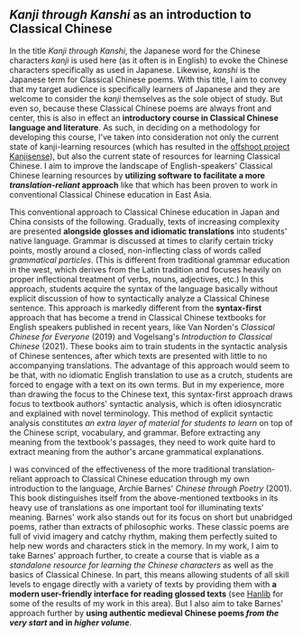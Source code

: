 ## _Kanji through Kanshi_ as an introduction to Classical Chinese

In the title _Kanji through Kanshi_, the Japanese word for the Chinese characters _kanji_ is used here (as it often is in English) to evoke the Chinese characters specifically as used in Japanese. Likewise, _kanshi_ is the Japanese term for Classical Chinese poems. With this title, I aim to convey that my target audience is specifically learners of Japanese and they are welcome to consider the _kanji_ themselves as the sole object of study. But even so, because these Classical Chinese poems are always front and center, this is also in effect an **introductory course in Classical Chinese language and literature**. As such, in deciding on a methodology for developing this course, I've taken into consideration not only the current state of kanji-learning resources (which has resulted in the [offshoot project Kanjisense](/dc/kanjisense)), but also the current state of resources for learning Classical Chinese. I aim to improve the landscape of English-speakers' Classical Chinese learning resources by **utilizing software to facilitate a more _translation-reliant_ approach** like that which has been proven to work in conventional Classical Chinese education in East Asia.

This conventional approach to Classical Chinese education in Japan and China consists of the following. Gradually, texts of increasing complexity are presented **alongside glosses and idiomatic translations** into students' native language. Grammar is discussed at times to clarify certain tricky points, mostly around a closed, non-inflecting class of words called _grammatical particles_. (This is different from traditional grammar education in the west, which derives from the Latin tradition and focuses heavily on proper inflectional treatment of verbs, nouns, adjectives, etc.) In this approach, students acquire the syntax of the language basically without explicit discussion of how to syntactically analyze a Classical Chinese sentence. This approach is markedly different from the **syntax-first** approach that has become a trend in Classical Chinese textbooks for English speakers published in recent years, like Van Norden's _Classical Chinese for Everyone_ (2019) and Vogelsang's _Introduction to Classical Chinese_ (2021). These books aim to train students in the syntactic analysis of Chinese sentences, after which texts are presented with little to no accompanying translations. The advantage of this approach would seem to be that, with no idiomatic English translation to use as a crutch, students are forced to engage with a text on its own terms. But in my experience, more than drawing the focus to the Chinese text, this syntax-first approach draws focus to textbook authors' syntactic analysis, which is often idiosyncratic and explained with novel terminology. This method of explicit syntactic analysis constitutes _an extra layer of material for students to learn_ on top of the Chinese script, vocabulary, and grammar. Before extracting any meaning from the textbook's passages, they need to work quite hard to extract meaning from the author's arcane grammatical explanations.

I was convinced of the effectiveness of the more traditional translation-reliant approach to Classical Chinese education through my own introduction to the language, Archie Barnes' _Chinese through Poetry_ (2001). This book distinguishes itself from the above-mentioned textbooks in its heavy use of translations as one important tool for illuminating texts' meaning. Barnes' work also stands out for its focus on short but unabridged poems, rather than extracts of philosophic works. These classic poems are full of vivid imagery and catchy rhythm, making them perfectly suited to help new words and characters stick in the memory. In my work, I aim to take Barnes' approach further, to create a course that is viable as a _standalone resource for learning the Chinese characters_ as well as the basics of Classical Chinese. In part, this means allowing students of all skill levels to engage directly with a variety of texts by providing them with **a modern user-friendly interface for reading glossed texts** (see [Hanlib](./dc/hanlib) for some of the results of my work in this area). But I also aim to take Barnes' approach further by **using authentic medieval Chinese poems _from the very start_ and in _higher volume_**.